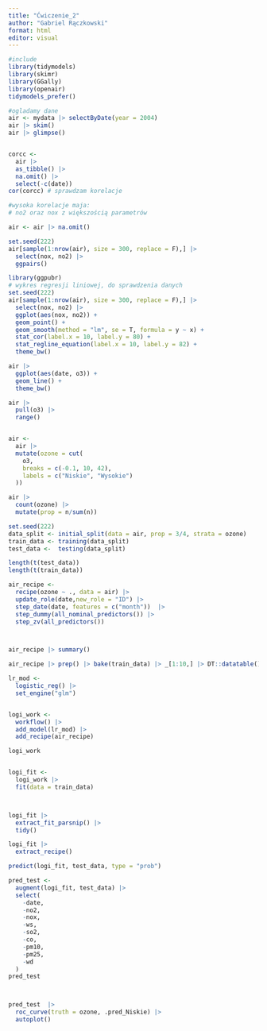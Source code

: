 ```yaml
---
title: "Ćwiczenie_2"
author: "Gabriel Rączkowski"
format: html
editor: visual
---
```


```r
#include
library(tidymodels) 
library(skimr) 
library(GGally) 
library(openair) 
tidymodels_prefer()

```

```r
#ogladamy dane
air <- mydata |> selectByDate(year = 2004) 
air |> skim()
air |> glimpse()


corcc <-
  air |>
  as_tibble() |>
  na.omit() |> 
  select(-c(date)) 
cor(corcc) # sprawdzam korelacje

#wysoka korelacje maja:
# no2 oraz nox z większością parametrów

```

```r
air <- air |> na.omit()

set.seed(222)
air[sample(1:nrow(air), size = 300, replace = F),] |> 
  select(nox, no2) |> 
  ggpairs()
```

```r
library(ggpubr)
# wykres regresji liniowej, do sprawdzenia danych 
set.seed(222)
air[sample(1:nrow(air), size = 300, replace = F),] |> 
  select(nox, no2) |> 
  ggplot(aes(nox, no2)) +
  geom_point() +
  geom_smooth(method = "lm", se = T, formula = y ~ x) + 
  stat_cor(label.x = 10, label.y = 80) + 
  stat_regline_equation(label.x = 10, label.y = 82) +
  theme_bw()
```
```r
air |>    
  ggplot(aes(date, o3)) +     
  geom_line() +     
  theme_bw()

air |> 
  pull(o3) |> 
  range() 


air <-
  air |>
  mutate(ozone = cut(
    o3,
    breaks = c(-0.1, 10, 42),
    labels = c("Niskie", "Wysokie")
  ))

air |> 
  count(ozone) |> 
  mutate(prop = n/sum(n))
```




```r
set.seed(222)
data_split <- initial_split(data = air, prop = 3/4, strata = ozone)
train_data <- training(data_split)
test_data <-  testing(data_split)

length(t(test_data))
length(t(train_data))
```



```r

air_recipe <-
  recipe(ozone ~ ., data = air) |>
  update_role(date,new_role = "ID") |>  
  step_date(date, features = c("month"))  |> 
  step_dummy(all_nominal_predictors()) |> 
  step_zv(all_predictors())



air_recipe |> summary()
```


```r
air_recipe |> prep() |> bake(train_data) |> _[1:10,] |> DT::datatable()
```

```r
lr_mod <- 
  logistic_reg() |> 
  set_engine("glm")


logi_work <- 
  workflow() |> 
  add_model(lr_mod) |> 
  add_recipe(air_recipe)

logi_work


logi_fit <-  
  logi_work |> 
  fit(data = train_data)



logi_fit |> 
  extract_fit_parsnip() |> 
  tidy()

logi_fit |> 
  extract_recipe()
```


```r
predict(logi_fit, test_data, type = "prob")

pred_test <- 
  augment(logi_fit, test_data) |>
  select(
    -date,
    -no2,
    -nox,
    -ws,
    -so2,
    -co,
    -pm10,
    -pm25,
    -wd
  )
pred_test



pred_test  |> 
  roc_curve(truth = ozone, .pred_Niskie) |> 
  autoplot()
```